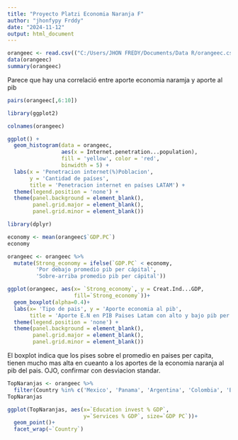---
title: "Proyecto Platzi Economia Naranja F"
author: "jhonfypy Frddy"
date: "2024-11-12"
output: html_document
---

```{r}
orangeec <- read.csv(("C:/Users/JHON FREDY/Documents/Data R/orangeec.csv"))
data(orangeec)
summary(orangeec)
```
Parece que hay una correlació entre aporte economia naramja y aporte al pib 
```{r}
pairs(orangeec[,6:10])
```
```{r}
library(ggplot2)
```
```{r}
colnames(orangeec)
```
```{r}
ggplot() +
  geom_histogram(data = orangeec,
                 aes(x = Internet.penetration...population),  
                 fill = 'yellow', color = 'red', 
                 binwidth = 5) +
  labs(x = 'Penetracion internet(%)Poblacion',
       y = 'Cantidad de países',
       title = 'Penetracion internet en países LATAM') +
  theme(legend.position = 'none') +
  theme(panel.background = element_blank(),
        panel.grid.major = element_blank(),
        panel.grid.minor = element_blank())
```
```{r}
library(dplyr)
```
```{r}
economy <- mean(orangeec$`GDP.PC`)
economy
```
```{r}
orangeec <- orangeec %>%
  mutate(Strong_economy = ifelse(`GDP.PC` < economy,
         'Por debajo promedio pib per cápital',
         'Sobre-arriba promedio pib per cápital'))
```
```{r}
ggplot(orangeec, aes(x= `Strong_economy`, y = Creat.Ind...GDP,
                     fill=`Strong_economy`))+
  geom_boxplot(alpha=0.4)+                 
  labs(x= 'Tipo de pais', y = 'Aporte economia al pib',
       title = 'Aporte E.N en PIB Paises Latam con alto y bajo pib per cápital')+
  theme(legend.position = 'none') +
  theme(panel.background = element_blank(),
        panel.grid.major = element_blank(),
        panel.grid.minor = element_blank())
```
El boxplot indica que los pises sobre el promedio en paises per capita, tienen mucho mas alta en cueanto a los aportes de la economia naranja al pib del pais. OJO, confirmar con desviacion standar. 
```{r}
TopNaranjas <- orangeec %>%
  filter(Country %in% c('Mexico', 'Panama', 'Argentina', 'Colombia', 'Brazil', 'Paraguay'))
TopNaranjas
```
```{r}
ggplot(TopNaranjas, aes(x=`Education invest % GDP`,
                        y=`Services % GDP`, size=`GDP PC`))+
  geom_point()+
  facet_wrap(~`Country`)
```

